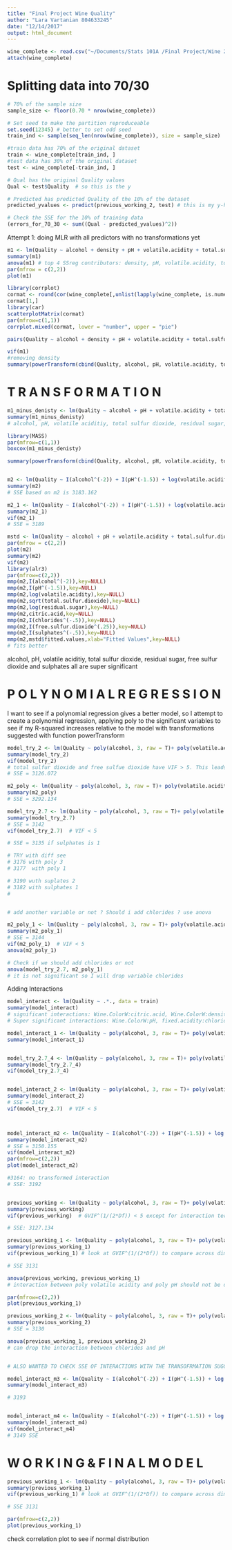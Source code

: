 ```yaml
---
title: "Final Project Wine Quality"
author: "Lara Vartanian 804633245"
date: "12/14/2017"
output: html_document
---
```


```r
wine_complete <- read.csv("~/Documents/Stats 101A /Final Project/Wine 2017 Training Complete.csv")
attach(wine_complete)
```

# Splitting data into 70/30
```r
# 70% of the sample size
sample_size <- floor(0.70 * nrow(wine_complete))

# Set seed to make the partition reproduceable
set.seed(12345) # better to set odd seed
train_ind <- sample(seq_len(nrow(wine_complete)), size = sample_size)

#train data has 70% of the original dataset 
train <- wine_complete[train_ind, ]
#test data has 30% of the original dataset 
test <- wine_complete[-train_ind, ]

# Qual has the original Quality values
Qual <- test$Quality  # so this is the y 

# Predicted has predicted Quality of the 10% of the dataset 
predicted_yvalues <- predict(previous_working_2, test) # this is my y-hat 

# Check the SSE for the 10% of training data 
(errors_for_70_30 <- sum((Qual - predicted_yvalues)^2))
```

Attempt 1: doing MLR with all predictors with no transformations yet 
```r
m1 <- lm(Quality ~ alcohol + density + pH + volatile.acidity + total.sulfur.dioxide + fixed.acidity + citric.acid + residual.sugar + chlorides + free.sulfur.dioxide + sulphates + as.numeric(Wine.Color))
summary(m1)
anova(m1) # top 4 SSreg contributors: density, pH, volatile.acidity, total.sulfur.dioxide
par(mfrow = c(2,2))
plot(m1)

library(corrplot)
cormat <- round(cor(wine_complete[,unlist(lapply(wine_complete, is.numeric))], use = "pairwise.complete.obs"), 3)
cormat[1,]
library(car)
scatterplotMatrix(cormat)
par(mfrow=c(1,1))
corrplot.mixed(cormat, lower = "number", upper = "pie")

pairs(Quality ~ alcohol + density + pH + volatile.acidity + total.sulfur.dioxide + fixed.acidity + citric.acid + residual.sugar + chlorides + free.sulfur.dioxide + sulphates)

vif(m1)
#removing density 
summary(powerTransform(cbind(Quality, alcohol, pH, volatile.acidity, total.sulfur.dioxide, residual.sugar, chlorides, free.sulfur.dioxide, sulphates)~1))# took out citric acid & density 

```

# T R A N S F O R M A T I O N 
```r
m1_minus_denisty <- lm(Quality ~ alcohol + pH + volatile.acidity + total.sulfur.dioxide + fixed.acidity + citric.acid + residual.sugar + chlorides + free.sulfur.dioxide + sulphates + as.numeric(Wine.Color))
summary(m1_minus_denisty)
# alcohol, pH, volatile aciditiy, total sulfur dioxide, residual sugar, free sulfur dioxide and sulphates all are super significant 

library(MASS)
par(mfrow=c(1,1))
boxcox(m1_minus_denisty)

summary(powerTransform(cbind(Quality, alcohol, pH, volatile.acidity, total.sulfur.dioxide, residual.sugar, chlorides, free.sulfur.dioxide, sulphates)~1))# took out citric acid & density 


m2 <- lm(Quality ~ I(alcohol^(-2)) + I(pH^(-1.5)) + log(volatile.acidity) + sqrt(total.sulfur.dioxide) + log(residual.sugar) + I(chlorides^(-.5)) + I(free.sulfur.dioxide^(.25)) + I(sulphates^(-.5)), data = train)
summary(m2)
# SSE based on m2 is 3183.162

m2_1 <- lm(Quality ~ I(alcohol^(-2)) + I(pH^(-1.5)) + log(volatile.acidity) + I(total.sulfur.dioxide^(.75)) + log(residual.sugar) + I(chlorides^(-.25)) + I(free.sulfur.dioxide^(.25)) + I(sulphates^(-.5)), data = train)
summary(m2_1)
vif(m2_1)
# SSE = 3189

mstd <- lm(Quality ~ alcohol + pH + volatile.acidity + total.sulfur.dioxide + fixed.acidity + citric.acid + residual.sugar + chlorides + free.sulfur.dioxide + sulphates)
par(mfrow = c(2,2))
plot(m2)
summary(m2)
vif(m2)
library(alr3)
par(mfrow=c(2,2))
mmp(m2,I(alcohol^(-2)),key=NULL)
mmp(m2,I(pH^(-1.5)),key=NULL)
mmp(m2,log(volatile.acidity),key=NULL)
mmp(m2,sqrt(total.sulfur.dioxide),key=NULL)
mmp(m2,log(residual.sugar),key=NULL)
mmp(m2,citric.acid,key=NULL)
mmp(m2,I(chlorides^(-.5)),key=NULL)
mmp(m2,I(free.sulfur.dioxide^(.25)),key=NULL)
mmp(m2,I(sulphates^(-.5)),key=NULL)
mmp(m2,mstd$fitted.values,xlab="Fitted Values",key=NULL)
# fits better
```
alcohol, pH, volatile aciditiy, total sulfur dioxide, residual sugar, free sulfur dioxide and sulphates all are super significant 


# P O L Y N O M I A L  R E G R E S S I O N 
I want to see if a polynomial regression gives a better model, so I attempt to create a polynomial regression, applying poly to the significant variables to see if my R-squared increases relative to the model with transformations suggested with function powerTransform
```r
model_try_2 <- lm(Quality ~ poly(alcohol, 3, raw = T)+ poly(volatile.acidity, 3, raw = T)+ poly(total.sulfur.dioxide, 3, raw = T) + poly(pH, 3, raw = T) + poly(residual.sugar, 1, raw = T) + poly(free.sulfur.dioxide, 3, raw = T) + poly(sulphates, 3, raw = T), data = train)
summary(model_try_2)
vif(model_try_2)
# total sulfur dioxide and free sulfue dioxide have VIF > 5. This leads to multicollinearity problem
# SSE = 3126.072

m2_poly <- lm(Quality ~ poly(alcohol, 3, raw = T)+ poly(volatile.acidity, 3, raw = T)+ poly(pH, 3, raw = T) + poly(residual.sugar, 3, raw = T) + poly(free.sulfur.dioxide, 3, raw = T) + poly(sulphates, 3, raw = T), data = train)
summary(m2_poly)  
# SSE = 3292.134

model_try_2.7 <- lm(Quality ~ poly(alcohol, 3, raw = T)+ poly(volatile.acidity, 3, raw = T) + poly(pH, 3, raw = T) + residual.sugar + poly(free.sulfur.dioxide, 3, raw = T) + poly(sulphates, 3, raw = T), data = train)
summary(model_try_2.7)
# SSE = 3142
vif(model_try_2.7)  # VIF < 5 

# SSE = 3135 if sulphates is 1 

# TRY with diff see
# 3176 with poly 3 
# 3177  with poly 1 

# 3190 wuth suplates 2 
# 3182 with sulphates 1 
# 


# add another variable or not ? Should i add chlorides ? use anova

m2_poly_1 <- lm(Quality ~ poly(alcohol, 3, raw = T)+ poly(volatile.acidity, 3, raw = T) + poly(pH, 3, raw = T) + residual.sugar + poly(free.sulfur.dioxide, 3, raw = T) + poly(chlorides, 3, raw = T) + poly(sulphates, 3, raw = T), data = train)
summary(m2_poly_1)
# SSE = 3144 
vif(m2_poly_1)  # VIF < 5
anova(m2_poly_1)

# Check if we should add chlorides or not 
anova(model_try_2.7, m2_poly_1) 
# it is not significant so I will drop variable chlorides 
```

Adding Interactions
```r
model_interact <- lm(Quality ~ .*., data = train)
summary(model_interact)
# significant interactions: Wine.ColorW:citric.acid, Wine.ColorW:density, Wine.ColorW:alcohol, citric.acid:free.sulfur.dioxide
# Super significant interactions: Wine.ColorW:pH, fixed.acidity:chlorides, volatile.acidity:pH, chlorides:pH, chlorides:alcohol

model_interact_1 <- lm(Quality ~ poly(alcohol, 3, raw = T)+ poly(volatile.acidity, 3, raw = T)+ poly(pH, 3, raw = T) + residual.sugar + poly(free.sulfur.dioxide, 3, raw = T) + poly(sulphates, 3, raw = T), alcohol:Wine.Color, data = train)
summary(model_interact_1)


model_try_2.7_4 <- lm(Quality ~ poly(alcohol, 3, raw = T)+ poly(volatile.acidity, 3, raw = T)+ poly(pH, 3, raw = T) + residual.sugar + poly(free.sulfur.dioxide, 3, raw = T) + poly(sulphates, 3, raw = T) + alcohol:Wine.Color + Wine.Color:pH, data = train)  
summary(model_try_2.7_4)
vif(model_try_2.7_4)


model_interact_2 <- lm(Quality ~ poly(alcohol, 3, raw = T)+ poly(volatile.acidity, 3, raw = T)+ poly(pH, 3, raw = T) + residual.sugar + poly(free.sulfur.dioxide, 3, raw = T) + poly(sulphates, 3, raw = T), poly(alcohol, 3, raw = T):Wine.Color, data = train)
summary(model_interact_2)
# SSE = 3142
vif(model_try_2.7)  # VIF < 5 



model_interact_m2 <- lm(Quality ~ I(alcohol^(-2)) + I(pH^(-1.5)) + log(volatile.acidity) + sqrt(total.sulfur.dioxide) + log(residual.sugar) + I(chlorides^(-.5)) + I(free.sulfur.dioxide^(.25)) + I(sulphates^(-.5)) + Wine.Color:I(pH^(-1.5)) + I(alcohol^(-2)):Wine.Color, data = train)
summary(model_interact_m2)
# SSE = 3150.155
vif(model_interact_m2)
par(mfrow=c(2,2))
plot(model_interact_m2)

#3164: no transformed interaction
# SSE: 3192


previous_working <- lm(Quality ~ poly(alcohol, 3, raw = T)+ poly(volatile.acidity, 3, raw = T)+ poly(pH, 3, raw = T) + residual.sugar + poly(free.sulfur.dioxide, 3, raw = T) + poly(sulphates, 3, raw = T) + poly(alcohol, 3, raw = T):Wine.Color + Wine.Color:poly(pH, 3, raw = T), data = train)
summary(previous_working)
vif(previous_working)  # GVIF^(1/(2*Df)) < 5 except for interaction term between poly pH and wine color which is expected since it is an interaction 

# SSE: 3127.134

previous_working_1 <- lm(Quality ~ poly(alcohol, 3, raw = T)+ poly(volatile.acidity, 3, raw = T)+ poly(pH, 3, raw = T) + residual.sugar + poly(free.sulfur.dioxide, 3, raw = T) + poly(sulphates, 3, raw = T) + poly(alcohol, 3, raw = T):Wine.Color + Wine.Color:poly(pH, 3, raw = T) + poly(volatile.acidity, 3, raw = T): poly(pH, 3, raw = T), data = train)
summary(previous_working_1)
vif(previous_working_1) # look at GVIF^(1/(2*Df)) to compare across dimensions

# SSE 3131 

anova(previous_working, previous_working_1)
# interaction between poly volatile acidity and poly pH should not be dropped 

par(mfrow=c(2,2))
plot(previous_working_1)

previous_working_2 <- lm(Quality ~ poly(alcohol, 3, raw = T)+ poly(volatile.acidity, 3, raw = T)+ poly(pH, 3, raw = T) + residual.sugar + poly(free.sulfur.dioxide, 3, raw = T) + poly(sulphates, 3, raw = T) + poly(alcohol, 3, raw = T):Wine.Color + Wine.Color:poly(pH, 3, raw = T) + poly(volatile.acidity, 3, raw = T): poly(pH, 3, raw = T) + chlorides:poly(pH, 3, raw = T), data = train)
summary(previous_working_2)
# SSE = 3130 

anova(previous_working_1, previous_working_2)
# can drop the interaction between chlorides and pH 


# ALSO WANTED TO CHECK SSE OF INTERACTIONS WITH THE TRANSOFRMATION SUGGESTED WITH POWERTRANSFORM 

model_interact_m3 <- lm(Quality ~ I(alcohol^(-2)) + I(pH^(-1.5)) + log(volatile.acidity) + sqrt(total.sulfur.dioxide) + log(residual.sugar) + I(chlorides^(-.5)) + I(free.sulfur.dioxide^(.25)) + I(sulphates^(-.5)) + Wine.Color:I(pH^(-1.5)) + I(alcohol^(-2)):Wine.Color + log(volatile.acidity):I(pH^(-1.5)), data = train)
summary(model_interact_m3)

# 3193


model_interact_m4 <- lm(Quality ~ I(alcohol^(-2)) + I(pH^(-1.5)) + log(volatile.acidity) + sqrt(total.sulfur.dioxide) + log(residual.sugar) + I(chlorides^(-.5)) + I(free.sulfur.dioxide^(.25)) + I(sulphates^(-.5)) + Wine.Color:I(pH^(-1.5)) + alcohol:Wine.Color + volatile.acidity:pH + chlorides:pH, data = train)
summary(model_interact_m4)
vif(model_interact_m4)
# 3149 SSE 

```

# W O R K I N G  &  F I N A L  M O D E L 
```r
previous_working_1 <- lm(Quality ~ poly(alcohol, 3, raw = T)+ poly(volatile.acidity, 3, raw = T)+ poly(pH, 3, raw = T) + residual.sugar + poly(free.sulfur.dioxide, 3, raw = T) + poly(sulphates, 3, raw = T) + poly(alcohol, 3, raw = T):Wine.Color + Wine.Color:poly(pH, 3, raw = T) + poly(volatile.acidity, 3, raw = T): poly(pH, 3, raw = T), data = train)
summary(previous_working_1)
vif(previous_working_1) # look at GVIF^(1/(2*Df)) to compare across dimensions

# SSE 3131 

par(mfrow=c(2,2))
plot(previous_working_1)

```


check correlation plot to see if normal distribution  















